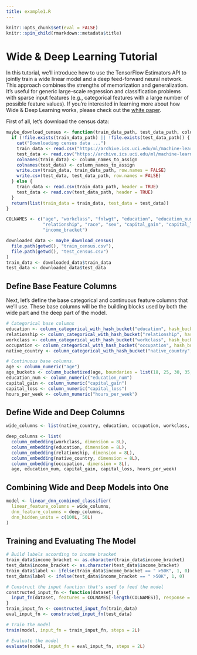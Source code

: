 ```yaml
---
title: example1.R
---
```


```r
knitr::opts_chunk$set(eval = FALSE)
knitr::spin_child(rmarkdown::metadata$title)
```

# Wide & Deep Learning Tutorial

In this tutorial, we'll introduce how to use the TensorFlow Estimators API to jointly train a wide linear model and a deep feed-forward neural network. This approach combines the strengths of memorization and generalization. It's useful for generic large-scale regression and classification problems with sparse input features (e.g., categorical features with a large number of possible feature values). If you're interested in learning more about how Wide & Deep Learning works, please check out the [white paper](http://arxiv.org/abs/1606.07792).

First of all, let's download the census data:

```r
maybe_download_census <- function(train_data_path, test_data_path, column_names_to_assign) {
  if (!file.exists(train_data_path) || !file.exists(test_data_path)) {
    cat("Downloading census data ...")
    train_data <- read.csv("https://archive.ics.uci.edu/ml/machine-learning-databases/adult/adult.data", header = FALSE, skip = 1)
    test_data <- read.csv("https://archive.ics.uci.edu/ml/machine-learning-databases/adult/adult.test", header = FALSE, skip = 1)
    colnames(train_data) <- column_names_to_assign
    colnames(test_data) <- column_names_to_assign
    write.csv(train_data, train_data_path, row.names = FALSE)
    write.csv(test_data, test_data_path, row.names = FALSE)
  } else {
    train_data <- read.csv(train_data_path, header = TRUE)
    test_data <- read.csv(test_data_path, header = TRUE)
  }
  return(list(train_data = train_data, test_data = test_data))
}

COLNAMES <- c("age", "workclass", "fnlwgt", "education", "education_num", "marital_status", "occupation",
              "relationship", "race", "sex", "capital_gain", "capital_loss", "hours_per_week", "native_country",
              "income_bracket")

downloaded_data <- maybe_download_census(
  file.path(getwd(), "train_census.csv"),
  file.path(getwd(), "test_census.csv")
)
train_data <- downloaded_data$train_data
test_data <- downloaded_data$test_data
```

## Define Base Feature Columns


Next, let's define the base categorical and continuous feature columns that we'll use. These base columns will be the building blocks used by both the wide part and the deep part of the model.

```r
# Categorical base columns
education <- column_categorical_with_hash_bucket("education", hash_bucket_size = 1000L, dtype = tf$int32)
relationship <- column_categorical_with_hash_bucket("relationship", hash_bucket_size = 100L, dtype = tf$int32)
workclass <- column_categorical_with_hash_bucket("workclass", hash_bucket_size = 100L, dtype = tf$int32)
occupation <- column_categorical_with_hash_bucket("occupation", hash_bucket_size = 100L, dtype = tf$int32)
native_country <- column_categorical_with_hash_bucket("native_country", hash_bucket_size = 1000L, dtype = tf$int32)

# Continuous base columns.
age <- column_numeric("age")
age_buckets <- column_bucketized(age, boundaries = list(18, 25, 30, 35, 40, 45, 50, 55, 60, 65))
education_num <- column_numeric("education_num")
capital_gain <- column_numeric("capital_gain")
capital_loss <- column_numeric("capital_loss")
hours_per_week <- column_numeric("hours_per_week")

```

## Define Wide and Deep Columns

```r
wide_columns <- list(native_country, education, occupation, workclass, relationship, age_buckets)

deep_columns <- list(
  column_embedding(workclass, dimension = 8L),
  column_embedding(education, dimension = 8L),
  column_embedding(relationship, dimension = 8L),
  column_embedding(native_country, dimension = 8L),
  column_embedding(occupation, dimension = 8L),
  age, education_num, capital_gain, capital_loss, hours_per_week)

```

## Combining Wide and Deep Models into One

```r
model <- linear_dnn_combined_classifier(
  linear_feature_columns = wide_columns,
  dnn_feature_columns = deep_columns,
  dnn_hidden_units = c(100L, 50L)
)
```



## Training and Evaluating The Model

```r
# Build labels according to income bracket
train_data$income_bracket <- as.character(train_data$income_bracket)
test_data$income_bracket <- as.character(test_data$income_bracket)
train_data$label <- ifelse(train_data$income_bracket == " >50K", 1, 0)
test_data$label <- ifelse(test_data$income_bracket == " >50K", 1, 0)

# Construct the input function that's used to feed the model
constructed_input_fn <- function(dataset) {
  input_fn(dataset, features = COLNAMES[-length(COLNAMES)], response = "label")
}
train_input_fn <- constructed_input_fn(train_data)
eval_input_fn <- constructed_input_fn(test_data)

# Train the model
train(model, input_fn = train_input_fn, steps = 2L)

# Evaluate the model
evaluate(model, input_fn = eval_input_fn, steps = 2L)
```
